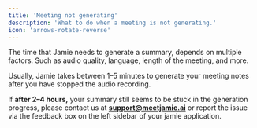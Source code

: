 ```yaml
---
title: 'Meeting not generating'
description: 'What to do when a meeting is not generating.'
icon: 'arrows-rotate-reverse'
---
```


The time that Jamie needs to generate a summary, depends on multiple factors. Such as audio quality, language, length of the meeting, and more.

Usually, Jamie takes between 1–5 minutes to generate your meeting notes after you have stopped the audio recording.

If **after 2–4 hours,** your summary still seems to be stuck in the generation progress, please contact us at [**support@meetjamie.ai**](mailto:support@meetjamie.ai) or report the issue via the feedback box on the left sidebar of your jamie application.